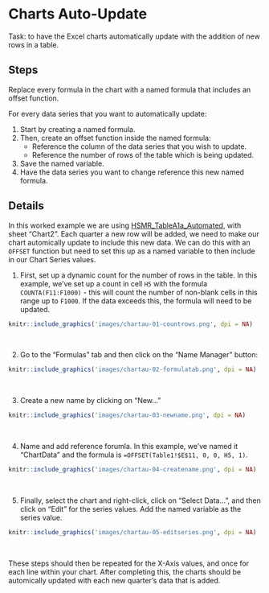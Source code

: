 # Charts Auto-Update

Task: to have the Excel charts automatically update with the addition of new rows in a table.


## Steps {-}

Replace every formula in the chart with a named formula that includes an offset function.

For every data series that you want to automatically update:

1. Start by creating a named formula.
2. Then, create an offset function inside the named formula:
    * Reference the column of the data series that you wish to update.
    * Reference the number of rows of the table which is being updated.
3. Save the named variable.
4. Have the data series you want to change reference this new named formula.


## Details {-}

In this worked example we are using [HSMR_TableA1a_Automated](https://github.com/NHS-NSS-transforming-publications/automating-excel/raw/master/HSMR_TableA1a_automated.xlsm), with sheet "Chart2". Each quarter a new row will be added, we need to make our chart automically update to include this new data. We can do this with an `OFFSET` function but need to set this up as a named variable to then include in our Chart Series values.

1. First, set up a dynamic count for the number of rows in the table. In this example, we've set up a count in cell `H5` with the formula `COUNTA(F11:F1000)` - this will count the number of non-blank cells in this range up to `F1000`. If the data exceeds this, the formula will need to be updated.

```r
knitr::include_graphics('images/chartau-01-countrows.png', dpi = NA)
```
&nbsp;

2. Go to the "Formulas" tab and then click on the "Name Manager" button:

```r
knitr::include_graphics('images/chartau-02-formulatab.png', dpi = NA)
```
&nbsp;

3. Create a new name by clicking on "New..."

```r
knitr::include_graphics('images/chartau-03-newname.png', dpi = NA)
```
&nbsp;

4. Name and add reference forumla. In this example, we've named it "ChartData" and the formula is `=OFFSET(Table1!$E$11, 0, 0, H5, 1)`.

```r
knitr::include_graphics('images/chartau-04-createname.png', dpi = NA)
```
&nbsp;

5. Finally, select the chart and right-click, click on "Select Data...", and then click on "Edit" for the series values. Add the named variable as the series value.

```r
knitr::include_graphics('images/chartau-05-editseries.png', dpi = NA)
```
&nbsp;

These steps should then be repeated for the X-Axis values, and once for each line within your chart. After completing this, the charts should be automically updated with each new quarter's data that is added.